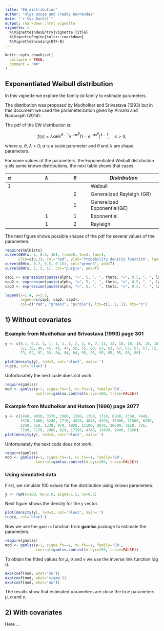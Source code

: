 ```yaml
---
title: "EW distribution"
author: "Olga Usuga and Freddy Hernandez"
date: "`r Sys.Date()`"
output: rmarkdown::html_vignette
vignette: >
  %\VignetteIndexEntry{vignette Title}
  %\VignetteEngine{knitr::rmarkdown}
  %\VignetteEncoding{UTF-8}
---
```


```r
knitr::opts_chunk$set(
  collapse = TRUE,
  comment = "##"
)
```

## Exponentiated Weibull distribution

In this vignette we explore the family `EW` family to estimate parameters.

The distribution was proposed by Mudholkar and Srivastava (1993) but in this document we used the parameterization given by Almalki and Nadarajah (2014).

The pdf of the EW distribution is:

$$f(x)=\lambda\alpha\theta x^{\theta-1} e^{-\alpha x^{\theta}}
      (1-e^{-\alpha x^{\theta}})^{\lambda-1}, \quad x>0,$$
      
where $\alpha$, $\theta$, $\lambda$ > 0; $\alpha$ is a scale parameter and $\theta$ and $\lambda$ are shape parameters.

For some values of the parameters, the Exponentiated Weibull distribution yiels some known distributions, the next table shows that cases.

|$\alpha$   |  $\lambda$  |   $\theta$  |     *Distribution*               |
|:----------|:----------: | :---------: |   ----------------------------   |
|1          |             |             |      Weibull                     | 
|           |             |        2    |      Generalized Rayleigh (GR)   |
|           |             |        1    |      Generalized Exponential(GE) |
|           |      1      |        1    |      Exponential                 |
|           |      1      |        2    |      Rayleigh                    |
 

The next figure shows possible shapes of the pdf for several values of the parameters:

```r
require(RelDists)
curve(dEW(x, 5, 0.5, 10), from=0, to=2, las=1,
      ylim=c(0,3), col="red", ylab="Probability density function", las=1)
curve(dEW(x, 0.7, 0.5, 0.15), col="green3", add=T)
curve(dEW(x, 1, 3, 1), col="purple", add=T)

cap1 <- expression(paste(alpha, "=", 5, ", ", theta, "=", 0.5, ", ", lambda, "=", 10))
cap2 <- expression(paste(alpha, "=", 5, ", ", theta, "=", 0.5, ", ", lambda, "=", 10))
cap3 <- expression(paste(alpha, "=", 5, ", ", theta, "=", 0.5, ", ", lambda, "=", 10))

legend(x=1.4, y=3.0, 
       legend=c(cap1, cap2, cap3), 
       col=c("red", "green3", "purple"), lty=c(1, 1, 1), bty="n")
```   


## 1) Without covariates

### Example from Mudholkar and Srivastava (1993) page 301

```r
y <- c(0.1, 0.2, 1, 1, 1, 1, 1, 2, 3, 6, 7, 11, 12, 18, 18, 18, 18, 18, 21,
       32, 36, 40, 45, 46, 47, 50, 55, 60, 63, 63, 67, 67, 67, 67, 72, 75, 
       79, 82, 82, 83, 84, 84, 84, 85, 85, 85, 85, 85, 86, 86)

plot(density(y), lwd=2, col='blue3', main='')
rug(y, col='blue3')
```

Unfortunately the next code does not work.

```r
require(gamlss)
mod <- gamlss(y~1, sigma.fo=~1, nu.fo=~1, family='EW',
              control=gamlss.control(n.cyc=100, trace=FALSE))
```

### Example from Mudholkar and Hutson (1996) page 3077

```r
y <- c(1460, 4050, 3570, 2060, 1300, 1390, 1720, 6280, 1360, 7440,
       5320, 1400, 3240, 2710, 4520, 4840, 8320, 13900, 71500, 6250,
       2260, 318, 1330, 970, 1920, 15100, 2870, 20600, 3810, 726,
       7500, 7170, 2000, 829, 17300, 4740, 13400, 1940, 5660)
plot(density(y), lwd=2, col='blue3', main='')
```

Unfortunately the next code does not work.

```r
require(gamlss)
mod <- gamlss(y~1, sigma.fo=~1, nu.fo=~1, family='EW',
              control=gamlss.control(n.cyc=100, trace=FALSE))
```

### Using simulated data
First, we simulate 100 values for the distribution using known parameters.

```r
y <- rEW(n=100, mu=2.0, sigma=1.5, nu=0.5)
```

Next figure shows the density for the `y` vector.

```r
plot(density(y), lwd=2, col='blue3', main='')
rug(y, col='blue3')
```

Now we use the `gamlss` function from __gamlss__ package to estimate the parameters.

```r
require(gamlss)
mod <- gamlss(y~1, sigma.fo=~1, nu.fo=~1, family='EW',
              control=gamlss.control(n.cyc=250, trace=FALSE))
```

To obtain the fitted values for $\mu$, $\sigma$ and $\nu$ we use the inverse link function $\log()$.

```r
exp(coef(mod, what='mu'))
exp(coef(mod, what='sigma'))
exp(coef(mod, what='nu'))
```

The results show that estimated parameters are close the true parameters $\mu$, $\sigma$ and $\nu$.



## 2) With covariates
Here ...
